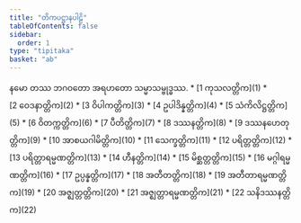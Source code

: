 ```yaml
---
title: "တိကပဋ္ဌာနပါဠိ"
tableOfContents: false
sidebar:
  order: 1
type: "tipitaka"
basket: "ab"
---
```


<Paragraph number="1" type="center">
နမော တဿ ဘဂဝတော အရဟတော သမ္မာသမ္ဗုဒ္ဓဿ.

</Paragraph>

<TableOfContents>
* [1 ကုသလတ္တိက](1)
* [2 ဝေဒနာတ္တိက](2)
* [3 ဝိပါကတ္တိက](3)
* [4 ဥပါဒိန္နတ္တိက](4)
* [5 သံကိလိဋ္ဌတ္တိက](5)
* [6 ဝိတက္ကတ္တိက](6)
* [7 ပီတိတ္တိက](7)
* [8 ဒဿနတ္တိက](8)
* [9 ဒဿနဟေတုတ္တိက](9)
* [10 အာစယဂါမိတ္တိက](10)
* [11 သေက္ခတ္တိက](11)
* [12 ပရိတ္တတ္တိက](12)
* [13 ပရိတ္တာရမ္မဏတ္တိက](13)
* [14 ဟီနတ္တိက](14)
* [15 မိစ္ဆတ္တတ္တိက](15)
* [16 မဂ္ဂါရမ္မဏတ္တိက](16)
* [17 ဥပ္ပန္နတ္တိက](17)
* [18 အတီတတ္တိက](18)
* [19 အတီတာရမ္မဏတ္တိက](19)
* [20 အဇ္ဈတ္တတ္တိက](20)
* [21 အဇ္ဈတ္တာရမ္မဏတ္တိက](21)
* [22 သနိဒဿနတ္တိက](22)
</TableOfContents>